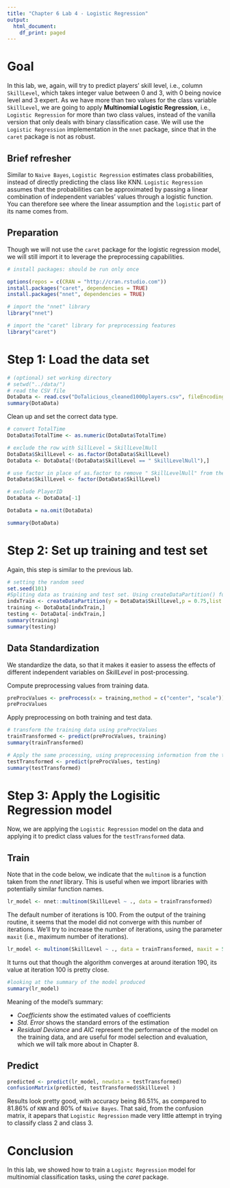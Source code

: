 ```yaml
---
title: "Chapter 6 Lab 4 - Logistic Regression"
output:
  html_document:
    df_print: paged
---
```


# Goal
In this lab, we, again, will try to predict players' skill level, i.e., column `SkillLevel`, which takes integer value between 0 and 3, with 0 being novice level and 3 expert. As we have more than two values for the class variable `SkillLevel`, we are going to apply **Multinomial Logistic Regression**, i.e., `Logistic Regression` for more than two class values, instead of the vanilla version that only deals with binary classification case. We will use the `Logistic Regression` implementation in the `nnet` package, since that in the `caret` package is not as robust.

## Brief refresher
Similar to `Naive Bayes`, `Logistic Regression` estimates class probabilities, instead of directly predicting the class like KNN. `Logistic Regression` assumes that the probabilities can be approximated by passing a linear combination of independent variables' values through a logistic function. You can therefore see where the linear assumption and the `logistic` part of its name comes from.

## Preparation
Though we will not use the `caret` package for the logistic regression model, we will still import it to leverage the preprocessing capabilities. 

```r
# install packages: should be run only once

options(repos = c(CRAN = "http://cran.rstudio.com"))
install.packages("caret", dependencies = TRUE)
install.packages("nnet", dependencies = TRUE)

# import the "nnet" library
library("nnet")

# import the "caret" library for preprocessing features
library("caret")
```

# Step 1: Load the data set 

```r
# (optional) set working directory
# setwd("../data/")
# read the CSV file
DotaData <- read.csv("DoTalicious_cleaned1000players.csv", fileEncoding="UTF-8-BOM")
summary(DotaData)
```

Clean up and set the correct data type.

```r
# convert TotalTime
DotaData$TotalTime <- as.numeric(DotaData$TotalTime)

# exclude the row with SillLevel = SkillLevelNull
DotaData$SkillLevel <- as.factor(DotaData$SkillLevel)
DotaData <- DotaData[!(DotaData$SkillLevel == " SkillLevelNull"),]

# use factor in place of as.factor to remove " SkillLevelNull" from the list of factors
DotaData$SkillLevel <- factor(DotaData$SkillLevel)

# exclude PlayerID
DotaData <- DotaData[-1]

DotaData = na.omit(DotaData)

summary(DotaData)
```

# Step 2: Set up training and test set
Again, this step is similar to the previous lab. 

```r
# setting the random seed
set.seed(101)
#Spliting data as training and test set. Using createDataPartition() function from caret
indxTrain <- createDataPartition(y = DotaData$SkillLevel,p = 0.75,list = FALSE)
training <- DotaData[indxTrain,]
testing <- DotaData[-indxTrain,]
summary(training)
summary(testing)
```

## Data Standardization
We standardize the data, so that it makes it easier to assess the effects of different independent variables on *SkillLevel* in post-processing.

Compute preprocessing values from training data.

```r
preProcValues <- preProcess(x = training,method = c("center", "scale"))
preProcValues
```

Apply preprocessing on both training and test data.

```r
# transform the training data using preProcValues
trainTransformed <- predict(preProcValues, training)
summary(trainTransformed)

# Apply the same processing, using preprocessing information from the training data, onto the test data
testTransformed <- predict(preProcValues, testing)
summary(testTransformed)
```

# Step 3: Apply the Logisitic Regression model

Now, we are applying the `Logistic Regression` model on the data and applying it to predict class values for the `testTransformed` data.

## Train
Note that in the code below, we indicate that the `multinom` is a function taken from the *nnet* library. This is useful when we import libraries with potentially similar function names.

```r
lr_model <- nnet::multinom(SkillLevel ~ ., data = trainTransformed)
```

The default number of iterations is 100. From the output of the training routine, it seems that the model did not converge with this number of iterations. We'll try to increase the number of iterations, using the parameter `maxit` (i.e., maximum number of iterations).

```r

lr_model <- multinom(SkillLevel ~ ., data = trainTransformed, maxit = 500)
```

It turns out that though the algorithm converges at around iteration 190, its value at iteration 100 is pretty close.

```r
#looking at the summary of the model produced
summary(lr_model)
```

Meaning of the model's summary:  

* *Coefficients* show the estimated values of coefficients
* *Std. Error* shows the standard errors of the estimation 
* *Residual Deviance* and *AIC* represent the performance of the model on the training data, and are useful for model selection and evaluation, which we will talk more about in Chapter 8.

## Predict

```r
predicted <- predict(lr_model, newdata = testTransformed)
confusionMatrix(predicted, testTransformed$SkillLevel )
```

Results look pretty good, with accuracy being 86.51\%, as compared to 81.86\% of `KNN` and 80\% of `Naive Bayes`. That said, from the confusion matrix, it apepars that `Logistic Regression` made very little attempt in trying to classify class 2 and class 3.

# Conclusion
In this lab, we showed how to train a `Logistc Regression` model for multinomial classification tasks, using the *caret* package.

<!-- # Appendix: R Markdown Instructions -->
<!-- Add a new chunk by clicking the *Insert Chunk* button on the toolbar or by pressing *Ctrl+Alt+I*. -->

<!-- When you save the notebook, an HTML file containing the code and output will be saved alongside it (click the *Preview* button or press *Ctrl+Shift+K* to preview the HTML file). -->
